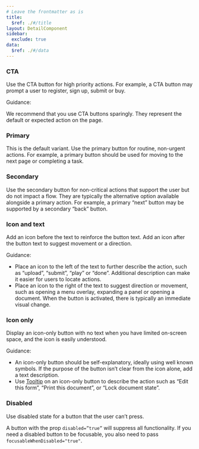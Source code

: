 ```yaml
---
# Leave the frontmatter as is
title:
  $ref: ./#/title
layout: DetailComponent
sidebar:
  exclude: true
data:
  $ref: ./#/data
---
```


<LivePreviewControls>
<LivePreview componentName="button" exampleName="CTA" >

### CTA

Use the CTA button for high priority actions. For example, a CTA button may prompt a user to register, sign up, submit or buy.

Guidance:

We recommend that you use CTA buttons sparingly. They represent the default or expected action on the page.

</LivePreview>

<LivePreview componentName="button" exampleName="Primary" >

### Primary

This is the default variant. Use the primary button for routine, non-urgent actions. For example, a primary button should be used for moving to the next page or completing a task.

</LivePreview>

<LivePreview componentName="button" exampleName="Secondary" >

### Secondary

Use the secondary button for non-critical actions that support the user but do not impact a flow. They are typically the alternative option available alongside a primary action. For example, a primary “next” button may be supported by a secondary “back” button.

</LivePreview>

<LivePreview componentName="button" exampleName="IconAndText">

### Icon and text

Add an icon before the text to reinforce the button text. Add an icon after the button text to suggest movement or a direction.

Guidance:

- Place an icon to the left of the text to further describe the action, such as “upload”, “submit”, “play” or “done”. Additional description can make it easier for users to locate actions.
- Place an icon to the right of the text to suggest direction or movement, such as opening a menu overlay, expanding a panel or opening a document. When the button is activated, there is typically an immediate visual change.

</LivePreview>

<LivePreview componentName="button" exampleName="IconOnly">

### Icon only

Display an icon-only button with no text when you have limited on-screen space, and the icon is easily understood.

Guidance:

- An icon-only button should be self-explanatory, ideally using well known symbols. If the purpose of the button isn’t clear from the icon alone, add a text description.
- Use [Tooltip](../components/tooltip) on an icon-only button to describe the action such as “Edit this form”, “Print this document”, or “Lock document state”.

</LivePreview>

<LivePreview componentName="button" exampleName="Disabled" >

### Disabled

Use disabled state for a button that the user can’t press.

A button with the prop `disabled=”true”` will suppress all functionality. If you need a disabled button to be focusable, you also need to pass `focusableWhenDisabled="true"`.

</LivePreview>
</LivePreviewControls>
